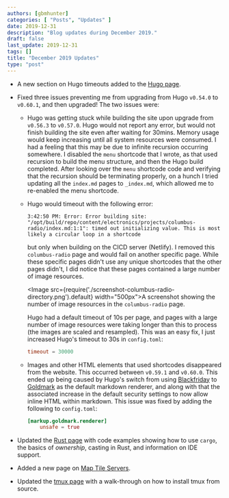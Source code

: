 ```yaml
---
authors: [gbmhunter]
categories: [ "Posts", "Updates" ]
date: 2019-12-31
description: "Blog updates during December 2019."
draft: false
last_update: 2019-12-31
tags: []
title: "December 2019 Updates"
type: "post"
---
```


* A new section on Hugo timeouts added to the [Hugo page](/programming/website-design/static-website-generators/hugo#page-rendering-timeouts).

* Fixed three issues preventing me from upgrading from Hugo `v0.54.0` to `v0.60.1`, and then upgraded! The two issues were:

    * Hugo was getting stuck while building the site upon upgrade from `v0.56.3` to `v0.57.0`. Hugo would not report any error, but would not finish building the site even after waiting for 30mins. Memory usage would keep increasing until all system resources were consumed. I had a feeling that this may be due to infinite recursion occurring somewhere. I disabled the `menu` shortcode that I wrote, as that used recursion to build the menu structure, and then the Hugo build completed. After looking over the `menu` shortcode code and verifying that the recursion should be terminating properly, on a hunch I tried updating all the `index.md` pages to `_index.md`, which allowed me to re-enabled the menu shortcode.

    * Hugo would timeout with the following error:

        ```text
        3:42:50 PM: Error: Error building site: "/opt/build/repo/content/electronics/projects/columbus-radio/index.md:1:1": timed out initializing value. This is most likely a circular loop in a shortcode
        ```

        but only when building on the CICD server (Netlify). I removed this `columbus-radio` page and would fail on another specific page. While these specific pages didn't use any unique shortcodes that the other pages didn't, I did notice that these pages contained a large number of image resources.

        <Image src={require('./screenshot-columbus-radio-directory.png').default} width="500px">A screenshot showing the number of image resources in the `columbus-radio` page.</Image>

        Hugo had a default timeout of 10s per page, and pages with a large number of image resources were taking longer than this to process (the images are scaled and resampled). This was an easy fix, I just increased Hugo's timeout to 30s in `config.toml`:

        ```toml
        timeout = 30000
        ```

    * Images and other HTML elements that used shortcodes disappeared from the website. This occurred between `v0.59.1` and `v0.60.0`. This ended up being caused by Hugo's switch from using [Blackfriday](https://github.com/russross/blackfriday) to [Goldmark](https://github.com/yuin/goldmark/) as the default markdown renderer, and along with that the associated increase in the default security settings to now allow inline HTML within markdown. This issue was fixed by adding the following to `config.toml`:

        ```toml
        [markup.goldmark.renderer]
            unsafe = true
        ```

* Updated the [Rust page](/programming/languages/rust) with code examples showing how to use `cargo`, the basics of _ownership_, casting in Rust, and information on IDE support.

* Added a new page on [Map Tile Servers](/space/map-tile-servers).

* Updated the [tmux page](/programming/operating-systems/linux/programs/tmux) with a walk-through on how to install tmux from source.
